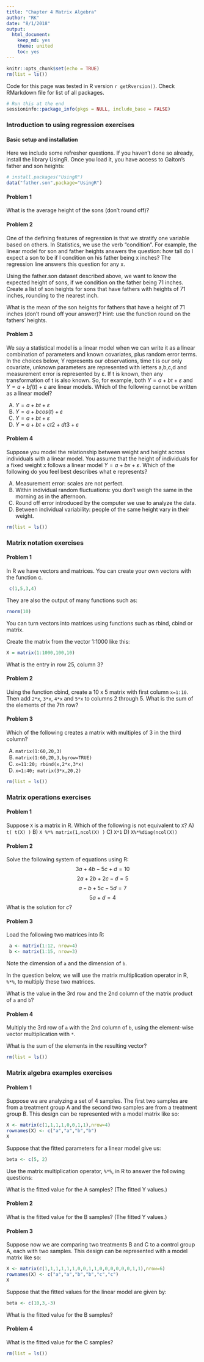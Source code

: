 ```yaml
---
title: "Chapter 4 Matrix Algebra"
author: "RK"
date: "8/1/2018"
output:
  html_document:
    keep_md: yes
    theme: united
    toc: yes
---
```


```r
knitr::opts_chunk$set(echo = TRUE)
rm(list = ls())
```
Code for this page was tested in R version `r getRversion()`. Check RMarkdown file for list of all packages.

```r
# Run this at the end
sessioninfo::package_info(pkgs = NULL, include_base = FALSE)
```

### Introduction to using regression exercises

#### Basic setup and installation

Here we include some refresher questions. If you haven’t done so already, install the library UsingR. Once you load it, you have access to Galton’s father and son heights:
```r
# install.packages("UsingR")
data("father.son",package="UsingR")
```

#### Problem 1
What is the average height of the sons (don’t round off)?

#### Problem 2
One of the defining features of regression is that we stratify one variable based on others. In Statistics, we use the verb “condition”. For example, the linear model for son and father heights answers the question: how tall do I expect a son to be if I condition on his father being x inches? The regression line answers this question for any x.

Using the father.son dataset described above, we want to know the expected height of sons, if we condition on the father being 71 inches. Create a list of son heights for sons that have fathers with heights of 71 inches, rounding to the nearest inch.

What is the mean of the son heights for fathers that have a height of 71 inches (don’t round off your answer)? Hint: use the function round on the fathers’ heights.

#### Problem 3
We say a statistical model is a linear model when we can write it as a linear combination of parameters and known covariates, plus random error terms. In the choices below, Y represents our observations, time t is our only covariate, unknown parameters are represented with letters a,b,c,d and measurement error is represented by ε. If t is known, then any transformation of t is also known. So, for example, both $Y=a+bt+ε$ and $Y=a+bf(t)+ε$ are linear models. Which of the following cannot be written as a linear model?

A) $Y=a+bt+ε$
B) $Y=a+bcos(t)+ε$
C) $Y=a+bt+ε$
D) $Y=a+bt+ct2+dt3+ε$

#### Problem 4
Suppose you model the relationship between weight and height across individuals with a linear model. You assume that the height of individuals for a fixed weight x follows a linear model $Y=a+bx+ε$. Which of the following do you feel best describes what e represents?

A) Measurement error: scales are not perfect.
B) Within individual random fluctuations: you don’t weigh the same in the morning as in the afternoon.
C) Round off error introduced by the computer we use to analyze the data.
D) Between individual variability: people of the same height vary in their weight.

```r
rm(list = ls())
```

### Matrix notation exercises

#### Problem 1
In R we have vectors and matrices. You can create your own vectors with the function c.
```r
 c(1,5,3,4)
```
They are also the output of many functions such as:
```r
rnorm(10)
```
You can turn vectors into matrices using functions such as rbind, cbind or matrix.

Create the matrix from the vector 1:1000 like this:
```r
X = matrix(1:1000,100,10)
```
What is the entry in row 25, column 3?

#### Problem 2
Using the function cbind, create a 10 x 5 matrix with first column `x=1:10`. Then add `2*x`, `3*x`, `4*x` and `5*x` to columns 2 through 5. What is the sum of the elements of the 7th row?

#### Problem 3
Which of the following creates a matrix with multiples of 3 in the third column?

A) `matrix(1:60,20,3)`
B) `matrix(1:60,20,3,byrow=TRUE)`
C) `x=11:20; rbind(x,2*x,3*x)`
D) `x=1:40; matrix(3*x,20,2)`

```r
rm(list = ls())
```

### Matrix operations exercises

#### Problem 1
Suppose `X` is a matrix in R. Which of the following is not equivalent to `X`?
A) `t( t(X) )`
B) `X %*% matrix(1,ncol(X) )`
C) `X*1`
D) `X%*%diag(ncol(X))`

#### Problem 2
Solve the following system of equations using R:
$$3a+4b−5c+d=10$$
$$2a+2b+2c−d=5$$
$$a−b+5c−5d=7$$
$$5a+d=4$$
What is the solution for $c$?

#### Problem 3
Load the following two matrices into R:
```r
 a <- matrix(1:12, nrow=4)
 b <- matrix(1:15, nrow=3)
```

Note the dimension of `a` and the dimension of `b`.

In the question below, we will use the matrix multiplication operator in R, `%*%`, to multiply these two matrices.

What is the value in the 3rd row and the 2nd column of the matrix product of `a` and `b`?

#### Problem 4
Multiply the 3rd row of `a` with the 2nd column of `b`, using the element-wise vector multiplication with `*`.

What is the sum of the elements in the resulting vector?

```r
rm(list = ls())
```

### Matrix algebra examples exercises

#### Problem 1
Suppose we are analyzing a set of 4 samples. The first two samples are from a treatment group A and the second two samples are from a treatment group B. This design can be represented with a model matrix like so:
```r
X <- matrix(c(1,1,1,1,0,0,1,1),nrow=4)
rownames(X) <- c("a","a","b","b")
X
```
Suppose that the fitted parameters for a linear model give us:
```r
beta <- c(5, 2)
```

Use the matrix multiplication operator, `%*%`, in R to answer the following questions:

What is the fitted value for the A samples? (The fitted Y values.)

#### Problem 2
What is the fitted value for the B samples? (The fitted Y values.)

#### Problem 3
Suppose now we are comparing two treatments B and C to a control group A, each with two samples. This design can be represented with a model matrix like so:
```r
X <- matrix(c(1,1,1,1,1,1,0,0,1,1,0,0,0,0,0,0,1,1),nrow=6)
rownames(X) <- c("a","a","b","b","c","c")
X
```
Suppose that the fitted values for the linear model are given by:
```r
beta <- c(10,3,-3)
```

What is the fitted value for the B samples?

#### Problem 4
What is the fitted value for the C samples?

```r
rm(list = ls())
```